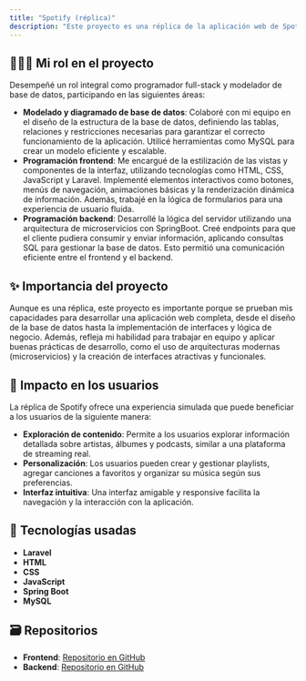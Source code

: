 ```yaml
---
title: "Spotify (réplica)"
description: "Este proyecto es una réplica de la aplicación web de Spotify, enfocada en simular la experiencia de un servicio de streaming musical. Aunque no reproduce música, permite a los usuarios explorar información detallada sobre artistas, álbumes y podcasts, así como crear y gestionar playlists personalizadas. La aplicación ofrece un perfil gratuito donde los usuarios pueden visualizar contenido, agregar canciones y álbumes a favoritos, y organizar su música en playlists."
---
```


## 🙋🏻‍♂️ Mi rol en el proyecto

Desempeñé un rol integral como programador full-stack y modelador de base de datos, participando en las siguientes áreas:

- **Modelado y diagramado de base de datos**: Colaboré con mi equipo en el diseño de la estructura de la base de datos, definiendo las tablas, relaciones y restricciones necesarias para garantizar el correcto funcionamiento de la aplicación. Utilicé herramientas como MySQL para crear un modelo eficiente y escalable.
- **Programación frontend**: Me encargué de la estilización de las vistas y componentes de la interfaz, utilizando tecnologías como HTML, CSS, JavaScript y Laravel. Implementé elementos interactivos como botones, menús de navegación, animaciones básicas y la renderización dinámica de información. Además, trabajé en la lógica de formularios para una experiencia de usuario fluida.
- **Programación backend**: Desarrollé la lógica del servidor utilizando una arquitectura de microservicios con SpringBoot. Creé endpoints para que el cliente pudiera consumir y enviar información, aplicando consultas SQL para gestionar la base de datos. Esto permitió una comunicación eficiente entre el frontend y el backend.

## ✨ Importancia del proyecto

Aunque es una réplica, este proyecto es importante porque se prueban mis capacidades para desarrollar una aplicación web completa, desde el diseño de la base de datos hasta la implementación de interfaces y lógica de negocio. Además, refleja mi habilidad para trabajar en equipo y aplicar buenas prácticas de desarrollo, como el uso de arquitecturas modernas (microservicios) y la creación de interfaces atractivas y funcionales.

## 🎇 Impacto en los usuarios

La réplica de Spotify ofrece una experiencia simulada que puede beneficiar a los usuarios de la siguiente manera:

- **Exploración de contenido**: Permite a los usuarios explorar información detallada sobre artistas, álbumes y podcasts, similar a una plataforma de streaming real.
- **Personalización**: Los usuarios pueden crear y gestionar playlists, agregar canciones a favoritos y organizar su música según sus preferencias.
- **Interfaz intuitiva**: Una interfaz amigable y responsive facilita la navegación y la interacción con la aplicación.

## 🤖 Tecnologías usadas

- **Laravel**
- **HTML**
- **CSS**
- **JavaScript**
- **Spring Boot**
- **MySQL**

## 🗃️ Repositorios

- **Frontend**: [Repositorio en GitHub](https://github.com/dan8a112/spotify_front)
- **Backend**: [Repositorio en GitHub](https://github.com/g3rrarrd/spootify_backend)